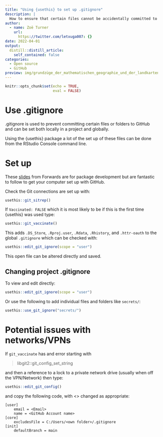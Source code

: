 ```yaml
---
title: "Using {usethis} to set up .gitignore"
description: |
  How to ensure that certain files cannot be accidentally committed to GitHub (or any other version controlled area).
author:
  - name: Zoë Turner
    url:
      https://twitter.com/letxuga007: {}
date: 2022-04-01
output:
  distill::distill_article:
    self_contained: false
categories:
  - Open source
  - GitHub
preview: img/grundzüge_der_mathematischen_geographie_und_der_landkartenprojection.jpg
---
```



```r
knitr::opts_chunk$set(echo = TRUE,
                      eval = FALSE)
```

# Use .gitignore

.gitignore is used to prevent committing certain files or folders to GitHub and can be set both locally in a project and globally. 

Using the {usethis} package a lot of the set up of these files can be done from the RStudio Console command line.

# Set up

These [slides](https://forwards.github.io/workshops/package-dev-modules/slides/02-setting-up-system/setting-up-system.html#17) from Forwards are for package development but are fantastic to follow to get your computer set up with GitHub.

Check the Git connections are set up with:

```r
usethis::git_sitrep()
```

If `Vaccinated: FALSE` which it is most likely to be if this is the first time {usethis} was used type:

```r
usethis::git_vaccinate()
```

This adds `.DS_Store`, `.Rproj.user`, `.Rdata`, `.Rhistory`, and `.httr-oauth` to the global `.gitignore` which can be checked with:

```r
usethis::edit_git_ignore(scope = "user")
```

This open file can be altered directly and saved.

## Changing project .gitignore

To view and edit directly:

```r
usethis::edit_git_ignore(scope = "user")
```

Or use the following to add individual files and folders like `secrets/`:

```r
usethis::use_git_ignore("secrets/")
```


# Potential issues with networks/VPNs

If `git_vaccinate` has and error starting with 

> libgit2::git_config_set_string

and then a reference to a lock to a private network drive (usually when off the VPN/Network) then type:

```r
usethis::edit_git_config()
```

and copy the following code, with <> changed as appropriate:

```
[user]
	email = <Email>
	name = <GitHub Account name>
[core]
	excludesFile = C:/Users/<own folder>/.gitignore
[init]
	defaultBranch = main

```
